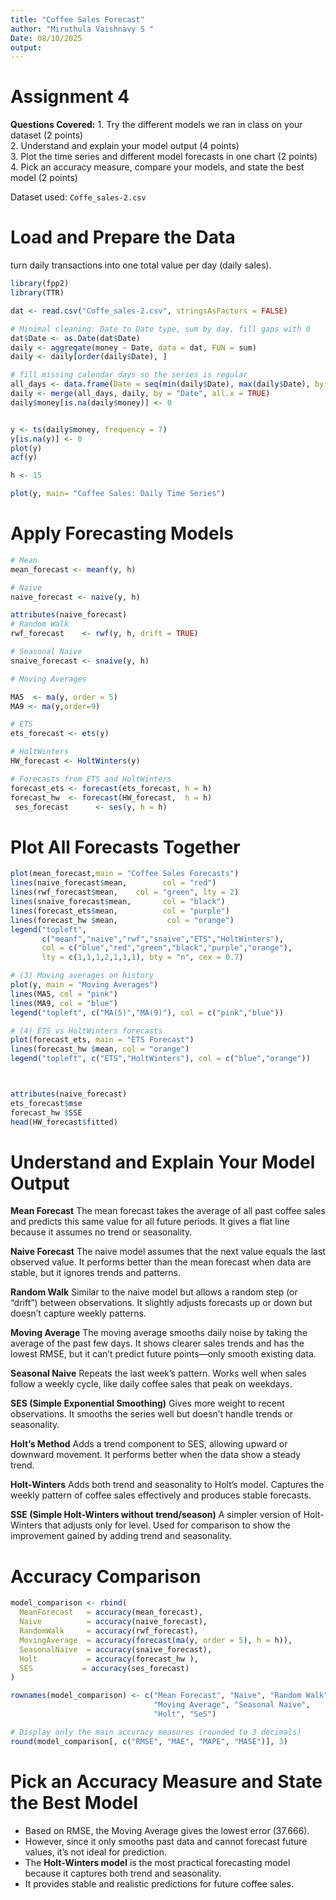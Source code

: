 ```yaml
---
title: "Coffee Sales Forecast"
author: "Miruthula Vaishnavy S "
Date: 08/10/2025
output: 
---
```


# Assignment 4
**Questions Covered:**
1. Try the different models we ran in class on your dataset (2 points)  
2. Understand and explain your model output (4 points)  
3. Plot the time series and different model forecasts in one chart (2 points)  
4. Pick an accuracy measure, compare your models, and state the best model (2 points)

Dataset used: `Coffe_sales-2.csv`


# Load and Prepare the Data
turn daily transactions into one total value per day (daily sales).

```r

library(fpp2)
library(TTR)

dat <- read.csv("Coffe_sales-2.csv", stringsAsFactors = FALSE)

# Minimal cleaning: Date to Date type, sum by day, fill gaps with 0
dat$Date <- as.Date(dat$Date)
daily <- aggregate(money ~ Date, data = dat, FUN = sum)
daily <- daily[order(daily$Date), ]

# fill missing calendar days so the series is regular
all_days <- data.frame(Date = seq(min(daily$Date), max(daily$Date), by = "day"))
daily <- merge(all_days, daily, by = "Date", all.x = TRUE)
daily$money[is.na(daily$money)] <- 0


y <- ts(daily$money, frequency = 7)
y[is.na(y)] <- 0
plot(y)
acf(y)

h <- 15

plot(y, main= "Coffee Sales: Daily Time Series")

```
# Apply Forecasting Models

```r
# Mean 
mean_forecast <- meanf(y, h)

# Naive
naive_forecast <- naive(y, h)

attributes(naive_forecast)
# Random Walk 
rwf_forecast    <- rwf(y, h, drift = TRUE)

# Seasonal Naive
snaive_forecast <- snaive(y, h)

# Moving Averages 

MA5  <- ma(y, order = 5)
MA9 <- ma(y,order=9)

# ETS 
ets_forecast <- ets(y)

# HoltWinters
HW_forecast <- HoltWinters(y)

# Forecasts from ETS and HoltWinters
forecast_ets <- forecast(ets_forecast, h = h)
forecast_hw  <- forecast(HW_forecast,  h = h)
 ses_forecast      <- ses(y, h = h) 

```
# Plot All Forecasts Together
```r
plot(mean_forecast,main = "Coffee Sales Forecasts")
lines(naive_forecast$mean,        col = "red")
lines(rwf_forecast$mean,    col = "green", lty = 2)
lines(snaive_forecast$mean,       col = "black")
lines(forecast_ets$mean,          col = "purple")
lines(forecast_hw $mean,           col = "orange")
legend("topleft",
       c("meanf","naive","rwf","snaive","ETS","HoltWinters"),
       col = c("blue","red","green","black","purple","orange"),
       lty = c(1,1,1,2,1,1,1), bty = "n", cex = 0.7)

```

```r

# (3) Moving averages on history
plot(y, main = "Moving Averages")
lines(MA5, col = "pink")
lines(MA9, col = "blue")
legend("topleft", c("MA(5)","MA(9)"), col = c("pink","blue"))

# (4) ETS vs HoltWinters forecasts
plot(forecast_ets, main = "ETS Forecast")
lines(forecast_hw $mean, col = "orange")
legend("topleft", c("ETS","HoltWinters"), col = c("blue","orange"))




```

```r
attributes(naive_forecast)
ets_forecast$mse
forecast_hw $SSE
head(HW_forecast$fitted)

```
# Understand and Explain Your Model Output

**Mean Forecast**
The mean forecast takes the average of all past coffee sales and predicts this same value for all future periods.
It gives a flat line because it assumes no trend or seasonality.

**Naive Forecast**
The naive model assumes that the next value equals the last observed value.
It performs better than the mean forecast when data are stable, but it ignores trends and patterns.

**Random Walk**
Similar to the naive model but allows a random step (or “drift”) between observations.
It slightly adjusts forecasts up or down but doesn’t capture weekly patterns.

**Moving Average**
The moving average smooths daily noise by taking the average of the past few days.
It shows clearer sales trends and has the lowest RMSE, but it can’t predict future points—only smooth existing data.

**Seasonal Naive**
Repeats the last week’s pattern.
Works well when sales follow a weekly cycle, like daily coffee sales that peak on weekdays.

**SES (Simple Exponential Smoothing)**
Gives more weight to recent observations.
It smooths the series well but doesn’t handle trends or seasonality.

**Holt’s Method**
Adds a trend component to SES, allowing upward or downward movement.
It performs better when the data show a steady trend.

**Holt-Winters**
Adds both trend and seasonality to Holt’s model.
Captures the weekly pattern of coffee sales effectively and produces stable forecasts.

**SSE (Simple Holt-Winters without trend/season)**
A simpler version of Holt-Winters that adjusts only for level.
Used for comparison to show the improvement gained by adding trend and seasonality.

# Accuracy Comparison
```r

model_comparison <- rbind(
  MeanForecast   = accuracy(mean_forecast),
  Naive          = accuracy(naive_forecast),
  RandomWalk     = accuracy(rwf_forecast),
  MovingAverage  = accuracy(forecast(ma(y, order = 5), h = h)),
  SeasonalNaive  = accuracy(snaive_forecast),
  Holt           = accuracy(forecast_hw ),
  SES           = accuracy(ses_forecast)
)

rownames(model_comparison) <- c("Mean Forecast", "Naive", "Random Walk",
                                "Moving Average", "Seasonal Naive",
                                "Holt", "SeS")

# Display only the main accuracy measures (rounded to 3 decimals)
round(model_comparison[, c("RMSE", "MAE", "MAPE", "MASE")], 3)
```
# Pick an Accuracy Measure and State the Best Model
- Based on RMSE, the Moving Average gives the lowest error (37.666).
- However, since it only smooths past data and cannot forecast future values, it’s not ideal for prediction.
- The **Holt-Winters model** is the most practical forecasting model because it captures both trend and seasonality.
- It provides stable and realistic predictions for future coffee sales.
